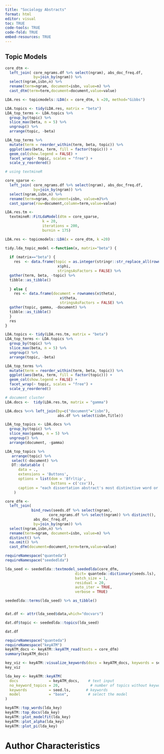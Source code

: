 ```yaml
---
title: "Sociology Abstracts"
format: html
editor: visual
toc: TRUE
code-tools: TRUE
code-fold: TRUE
embed-resources: TRUE
---
```


## Topic Models

```r

core_dtm <- 
  left_join( core_ngrams.df %>% select(ngram), abs_doc_freq.df, 
             by=join_by(ngram)) %>%
  select(ngram,isbn,n) %>%
  rename(term=ngram, document=isbn, value=n) %>%
  cast_dtm(term=term,document=document,value=value)

LDA.res <- topicmodels::LDA(x = core_dtm, k =20, method="Gibbs")

LDA.topics <- tidy(LDA.res, matrix = "beta")
LDA_top_terms <- LDA.topics %>%
  group_by(topic) %>%
  slice_max(beta, n = 5) %>% 
  ungroup() %>%
  arrange(topic, -beta)

LDA_top_terms %>%
  mutate(term = reorder_within(term, beta, topic)) %>%
  ggplot(aes(beta, term, fill = factor(topic))) +
  geom_col(show.legend = FALSE) +
  facet_wrap(~ topic, scales = "free") +
  scale_y_reordered()
```

```r

# using textmineR

core_sparse <- 
  left_join( core_ngrams.df %>% select(ngram), abs_doc_freq.df, 
             by=join_by(ngram)) %>%
  select(ngram,isbn,n) %>%
  rename(term=ngram, document=isbn, value=n)%>%
  cast_sparse(row=document,column=term,value=value)

LDA.res.tm <- 
  textmineR::FitLdaModel(dtm = core_sparse, 
                 k = 20,
                 iterations = 200,
                 burnin = 175)

LDA.res <- topicmodels::LDA(x = core_dtm, k =20)

tidy.lda_topic_model <-function(x, matrix="beta") {
  
  if (matrix=="beta") {
    res  <- data.frame(topic = as.integer(stringr::str_replace_all(rownames(x$phi), "t_", "")), 
                        x$phi, 
                        stringsAsFactors = FALSE) %>%
  gather(term, beta, -topic) %>% 
  tibble::as_tibble()
    
  } else {
    res <- data.frame(document = rownames(x$theta),
                         x$theta,
                         stringsAsFactors = FALSE) %>%
  gather(topic, gamma, -document) %>%
  tibble::as_tibble()
  }
  res
}

LDA.topics <- tidy(LDA.res.tm, matrix = "beta")
LDA_top_terms <- LDA.topics %>%
  group_by(topic) %>%
  slice_max(beta, n = 5) %>% 
  ungroup() %>%
  arrange(topic, -beta)

LDA_top_terms %>%
  mutate(term = reorder_within(term, beta, topic)) %>%
  ggplot(aes(beta, term, fill = factor(topic))) +
  geom_col(show.legend = FALSE) +
  facet_wrap(~ topic, scales = "free") +
  scale_y_reordered()
```

```r
# document cluster
LDA.docs <-  tidy(LDA.res.tm, matrix = "gamma")

LDA.docs %<>% left_join(by=c("document"="isbn"), 
                        abs.df %>% select(isbn,Title))

LDA_top_topics <- LDA.docs %>%
  group_by(topic) %>%
  slice_max(gamma, n = 5) %>% 
  ungroup() %>%
  arrange(document, -gamma)

LDA_top_topics %>%
   arrange(topic) %>% 
   select(-document) %>%
   DT::datatable (
      data = .,
      extensions = 'Buttons',
      options = list(dom = 'Bfrltip',
                     buttons = c('csv')),
      caption = "each dissertation abstract's most distinctive word or phrase"
    )
```

```r



core_dfm <- 
  left_join(  
            bind_rows(seeds.df %>% select(ngram),
                    core_ngrams.df %>% select(ngram)) %>% distinct(),
             abs_doc_freq.df, 
             by=join_by(ngram)) %>%
  select(ngram,isbn,n) %>%
  rename(term=ngram, document=isbn, value=n) %>% 
  distinct() %>% 
  na.omit() %>% 
  cast_dfm(document=document,term=term,value=value)

```

```r
requireNamespace("quanteda")
requireNamespace("seededlda")

lda_seed <- seededlda::textmodel_seededlda(core_dfm,
                                dict= quanteda::dictionary(seeds.ls),
                                batch_size = 1,
                                residual = 20,
                                auto_iter = TRUE,
                                verbose = TRUE)

seededlda::terms(lda_seed) %>% as_tibble()


dat.df <- attr(lda_seed$data,which="docvars")

dat.df$topic <- seededlda::topics(lda_seed)

dat.df 
```

```r
requireNamespace("quanteda")
requireNamespace("keyATM")
keyATM_docs <- keyATM::keyATM_read(texts = core_dfm)
summary(keyATM_docs)

key_viz <- keyATM::visualize_keywords(docs = keyATM_docs, keywords = seed.ls)
key_viz

lda_key <- keyATM::keyATM(
  docs              = keyATM_docs,    # text input
  no_keyword_topics = 20,              # number of topics without keywords
  keywords          = seed.ls,       # keywords
  model             = "base",         # select the model
)

keyATM::top_words(lda_key)
keyATM::top_docs(lda_key)
keyATM::plot_modelfit(lda_key)
keyATM::plot_alpha(lda_key)
keyATM::plot_pi(lda_key)
```

# Author Characteristics

```r
```
